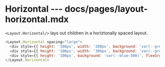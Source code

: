 # Horizontal --- docs/pages/layout-horizontal.mdx

`<Layout.Horizontal/>` lays out children in a horiztonally spaced layout.

```js live=true
<Layout.Horizontal spacing="large">
  <div style={{ height: '100px', width: '200px', background: 'var(--grey-300)' }}></div>
  <div style={{ height: '100px', width: '300px', background: 'var(--green-500)' }}></div>
  <div style={{ height: '100px', background: 'var(--blue-500)', flexGrow: 1 }}></div>
</Layout.Horizontal>
```
